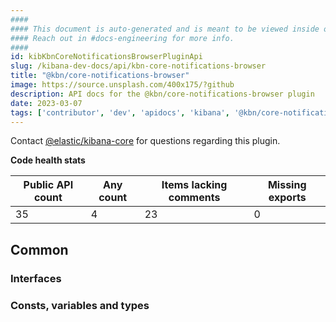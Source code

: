 ```yaml
---
####
#### This document is auto-generated and is meant to be viewed inside our experimental, new docs system.
#### Reach out in #docs-engineering for more info.
####
id: kibKbnCoreNotificationsBrowserPluginApi
slug: /kibana-dev-docs/api/kbn-core-notifications-browser
title: "@kbn/core-notifications-browser"
image: https://source.unsplash.com/400x175/?github
description: API docs for the @kbn/core-notifications-browser plugin
date: 2023-03-07
tags: ['contributor', 'dev', 'apidocs', 'kibana', '@kbn/core-notifications-browser']
---
```




Contact [@elastic/kibana-core](https://github.com/orgs/elastic/teams/kibana-core) for questions regarding this plugin.

**Code health stats**

| Public API count  | Any count | Items lacking comments | Missing exports |
|-------------------|-----------|------------------------|-----------------|
| 35 | 4 | 23 | 0 |

## Common

### Interfaces
<DocDefinitionList data={kbnCoreNotificationsBrowserObj.common.interfaces}/>

### Consts, variables and types
<DocDefinitionList data={kbnCoreNotificationsBrowserObj.common.misc}/>

